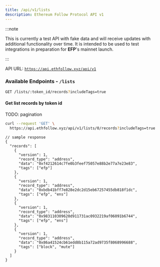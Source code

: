 ```yaml
---
title: /api/v1/lists
description: Ethereum Follow Protocol API v1
---
```


:::note

This is currently a test API with fake data and will receive updates with additional functionality over time. It is intended to be used to test integrations in preparation for **EFP**'s mainnet launch.

:::

API URL: [`https://api.ethfollow.xyz/api/v1`](https://api.ethfollow.xyz/api/v1)

### Available Endpoints - `/lists`

```sh
GET /lists/:token_id/records?includeTags=true
```

#### Get list records by token id

TODO: pagination

```sh
curl --request 'GET' \
  https://api.ethfollow.xyz/api/v1/lists/0/records?includeTags=true
```

```jsonc
// sample response
{
  "records": [
    {
      "version": 1,
      "record_type": "address",
      "data": "0xf4212614c7fe0b3feef75057e88b2e77a7e23e83",
      "tags": ["efp"]
    },
    {
      "version": 1,
      "record_type": "address",
      "data": "0xbdb41bff7e828e2dc2d15eb67257455db818f1dc",
      "tags": ["efp", "ens"]
    },
    {
      "version": 1,
      "record_type": "address",
      "data": "0x983110309620d911731ac0932219af06091b6744",
      "tags": ["efp", "ens"]
    },
    {
      "version": 1,
      "record_type": "address",
      "data": "0x86a41524cb61edd8b115a72ad9735f8068996688",
      "tags": ["block", "mute"]
    }
  ]
}
```
